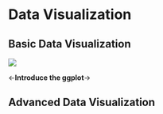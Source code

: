 # Data Visualization
## Basic Data Visualization
![](images/ggplot.png)

<-**Introduce the ggplot**->

## Advanced Data Visualization